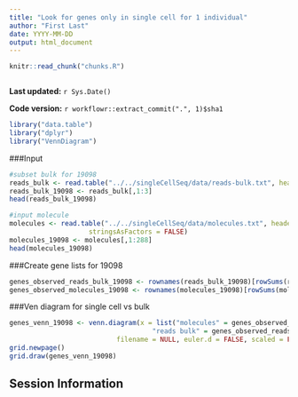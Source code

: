 ```yaml
---
title: "Look for genes only in single cell for 1 individual"
author: "First Last"
date: YYYY-MM-DD
output: html_document
---
```


```r
knitr::read_chunk("chunks.R")
```

```r
```

**Last updated:** `r Sys.Date()`

**Code version:** `r workflowr::extract_commit(".", 1)$sha1`
```r
library("data.table")
library("dplyr")
library("VennDiagram")
```

###Input
```r
#subset bulk for 19098
reads_bulk <- read.table("../../singleCellSeq/data/reads-bulk.txt", header = TRUE, stringsAsFactors = FALSE)
reads_bulk_19098 <- reads_bulk[,1:3]
head(reads_bulk_19098)

```

```r
#input molecule 
molecules <- read.table("../../singleCellSeq/data/molecules.txt", header = TRUE,
                    stringsAsFactors = FALSE)
molecules_19098 <- molecules[,1:288]
head(molecules_19098)
```
###Create gene lists for 19098  

```r
genes_observed_reads_bulk_19098 <- rownames(reads_bulk_19098)[rowSums(reads_bulk_19098) > 0]
genes_observed_molecules_19098 <- rownames(molecules_19098)[rowSums(molecules_19098) > 0]
```


###Ven diagram for single cell vs bulk  

```r
genes_venn_19098 <- venn.diagram(x = list("molecules" = genes_observed_molecules_19098,
                                    "reads bulk" = genes_observed_reads_bulk_19098),
                           filename = NULL, euler.d = FALSE, scaled = FALSE)
grid.newpage()
grid.draw(genes_venn_19098)
```

## Session Information

```r
```
